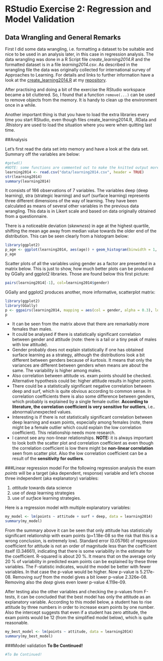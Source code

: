 # RStudio Exercise 2: Regression and Model Validation

<!-- > *INSTRUCTIONS:*
> *Describe the work you have done this week and summarize your learning.*
> 
> - Describe your work and results clearly. 
> - Assume the reader has an introductory course level understanding of writing and reading R code as well as statistical methods
> - Assume the reader has no previous knowledge of your data or the more advanced methods you are using  -->

## Data Wrangling and General Remarks
First I did some data wrangling, i.e. formatting a dataset to be suitable and nice to be used in an analysis later, in this case in regression analysis. The data wrangling was done in a R Script file *create_learning2014.R* and the formatted dataset is in a file *learning2014.csv*. As described in the wrangling file the data was originally collected for international survey of Approaches to Learning. For details and links to further information have a look at the [create_learning2014.R](https://github.com/daphnia/IODS-project/blob/master/data/create_learning2014.R) at my [repository](https://github.com/daphnia/IODS-project).

After practising and doing a bit of the exercise the RStudio workspace became a bit cluttered. So, I found that a function `remove(...)` can be used to remove objects from the memory. It is handy to clean up the environment once in a while.

Another important thing is that you have to load the extra libraries every time you start RStudio, even though files create_learning2014.R, .RData and .Rhistory are used to load the situation where you were when quitting last time.

##Analysis

Let's first read the data set into memory and have a look at the data set. Summary off the variables are below:
```r
#getwd()
#NOTE: some functions are commented out to make the knitted output more simple.
learning2014 <- read.csv("data/learning2014.csv", header = TRUE)
str(learning2014)
summary(learning2014)
```
It consists of 166 observations of 7 variables. The variables deep (deep learning), stra (strategic learning) and surf (surface learning) represents three different dimensions of the way of learning. They have been calculated as means of several other variables in the previous data wrangling. This data is in Likert scale and based on data originally obtained from a questionnaire.

There is a noticeable deviation (*skewness*) in age at the highest quartile, shifting the mean age away from median value towards the older end of the distribution. This can be seen clearly from a histogram below: 
```r
library(ggplot2)
p_age <- ggplot(learning2014, aes(age)) + geom_histogram(binwidth = 1, fill="purple", colour="red") + ggtitle("Histogram of Student's Ages")
p_age
```

Scatter plots of all the variables using gender as a factor are presented in a matrix below. This is just to show, how much better plots can be produced by GGally and ggplot2 libraries. Those are found below this first picture: 
```r
pairs(learning2014[-1], col=learning2014$gender)
```

GGally and ggplot2 produces another, more informative, scatterplot matrix:
```r
library(ggplot2)
library(GGally)
p <- ggpairs(learning2014, mapping = aes(col = gender, alpha = 0.3), lower = list(combo = wrap("facethist", bins = 20)))
p
```

* It can be seen from the matrix above that there are remarkably more females than males.
* It could be analysed if there is statistically significant correlation between gender and attitude (note: there is a tail or a tiny peak of males with low attitude).
* Gender probably does not explain statistically if one has obtained surface learning as a strategy, although the distributions look a bit different between genders because of *kurtosis*. It means that only the variances are different between genders when means are about the same. The variability is higher among males. 
* Also correlation between attitude vs. exam points should be checked. Alternative hypothesis could be: higher attitude results in higher points. 
* There could be a statistically significant negative correlation between deep and surf, which is quite obvious according to common sense. In correlation coefficients there is also some difference between genders, which probably is explained by a single female outlier. **According to literature, the correlation coefficient is very sensitive for outliers**, i.e.. abnormal/unexpected values. 
* Interesting is if there is not statistically significant correlation between deep learning and exam points, especially among females (note, there might be a female outlier which could explain the low correlation coefficient). This relationship needs more research. 
* I cannot see any non-linear relationships. **NOTE:** it is always important to look both the scatter plot and correlation coefficient as even though the correlation coefficient is low there might be **non-linear correlation** seen from scatter plot. Also the low correlation coefficient can be a result of the **sensitivity for outliers**. 

###Linear regression model
For the following regression analysis the exam *points* will be a target (aka dependent, response) variable and let's choose three independent (aka explanatory) variables: 

1. *attitude* towards data science
2. use of *deep* learning strategies
3. use of *surf*ace learning strategies.

Here is a regression model with multiple explanatory variables:
```r
my_model <- lm(points ~ attitude + surf + deep, data = learning2014)
summary(my_model)
```
From the summary above it can be seen that only attitude has statistically significant relationship with exam points (p=1.18e-08 so the risk that this is a wrong conclusion, is extremely low). Standard error (0.05766) of regression coefficient for attitude is not an order of magnitude less than the coefficient itself (0.34661), indicating that there is some variability in the estimate for the coefficient. R-squared is about 20 %. It means that on the average only 20 % of variability in predicted exam points can be explained by these three variables. The F-statistic indicates, would the model be better with fewer variables. In that case the p-value would be higher. Now p-value is 5.217e-08. Removing *surf* from the model gives a bit lower p-value 2.326e-08. Removing also the *deep* gives even lower p-value 4.119e-09. 

After testing also the other variables and checking the p-values from F-tests, it can be concluded that the best model has only the attitude as an explanatory variable. According to this model below, a student has to rise attitude by three numbers in order to increase exam points by one number. Also the intercept suggests that even if a student has zero attitude, the exam points would be 12 (from the simplified model below), which is quite reasonable.

```r
my_best_model <- lm(points ~ attitude, data = learning2014)
summary(my_best_model)
```

###Model validation
**To Be Continued!**
```r
#To Be Continued!
```